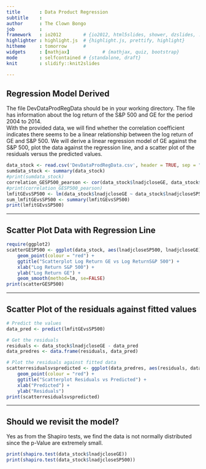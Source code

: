 ```yaml
---
title       : Data Product Regression
subtitle    : 
author      : The Clown Bongo
job         : 
framework   : io2012        # {io2012, html5slides, shower, dzslides, ...}
highlighter : highlight.js  # {highlight.js, prettify, highlight}
hitheme     : tomorrow      # 
widgets     : [mathjax]            # {mathjax, quiz, bootstrap}
mode        : selfcontained # {standalone, draft}
knit        : slidify::knit2slides

---
```


## Regression Model Derived

The file DevDataProdRegData should be in your working directory. The file has information about the log return of the S&P 500 and GE for the period 2004 to 2014.  
With the provided data, we will find whether the correlation coefficient indicates there seems to be a linear relationship between the log return of GE and S&P 500. We will derive a linear regression model of GE against the S&P 500, plot the data against the regression line, and a scatter plot of the residuals versus the predicted values.
```r
data_stock <- read.csv('DevDataProdRegData.csv', header = TRUE, sep = ",")
sumdata_stock <- summary(data_stock)
#print(sumdata_stock)
correlation_GESP500_pearson <- cor(data_stock$lnadjcloseGE, data_stock$lnadjcloseSP500, method = "pearson")
#print(correlation_GESP500_pearson)
lmfitGEvsSP500 <- lm(data_stock$lnadjcloseGE ~ data_stock$lnadjcloseSP500)
sum_lmfitGEvsSP500 <- summary(lmfitGEvsSP500)
print(lmfitGEvsSP500)
```

---

## Scatter Plot Data with Regression Line

```r
require(ggplot2)
scatterGESP500 <- ggplot(data_stock, aes(lnadjcloseSP500, lnadjcloseGE)) + 
    geom_point(colour = "red") + 
    ggtitle("Scatterplot Log Return GE vs Log ReturnS&P 500") + 
    xlab("Log Return S&P 500") + 
    ylab("Log Return GE") + 
    geom_smooth(method=lm, se=FALSE)
print(scatterGESP500)
```

---

## Scatter Plot of the residuals against fitted values

```r
# Predict the values
data_pred <- predict(lmfitGEvsSP500)

# Get the residuals
residuals <- data_stock$lnadjcloseGE - data_pred
data_predres <- data.frame(residuals, data_pred)

# Plot the residuals against fitted data
scatterresidualsvspredicted <- ggplot(data_predres, aes(residuals, data_pred)) + 
    geom_point(colour = "red") + 
    ggtitle("Scatterplot Residuals vs Predicted") + 
    xlab("Predicted") + 
    ylab("Residuals") 
print(scatterresidualsvspredicted)
```

---

## Should we revisit the model?

Yes as from the Shapiro tests, we find the data is not normally distributed since the p-Value are extremely small.
```r
print(shapiro.test(data_stock$lnadjcloseGE)) 
print(shapiro.test(data_stock$lnadjcloseSP500))
```
